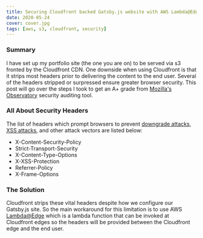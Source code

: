 ```yaml
---
title: Securing Cloudfront backed Gatsby.js website with AWS Lambda@Edge
date: 2020-05-24
cover: cover.jpg
tags: [aws, s3, cloudfront, security]
---
```


### Summary

I have set up my portfolio site (the one you are on) to be served via s3 fronted by the Cloudfront CDN.
 One downside when using Cloudfront is that it strips most headers prior to delivering the content to the end user.
 Several of the headers stripped or surpressed ensure greater browser security. This post will go over the steps I took
 to get an A+ grade from [Mozilla's Observatory](https://observatory.mozilla.org/) security auditing tool.

 ### All About Security Headers

 The list of headers which prompt browsers to prevent [downgrade attacks](https://en.wikipedia.org/wiki/Downgrade_attack), [XSS attacks](https://infosec.mozilla.org/guidelines/web_security#content-security-policy), and
 other attack vectors are listed below:

 * X-Content-Security-Policy
 * Strict-Transport-Security
 * X-Content-Type-Options
 * X-XSS-Protection
 * Referrer-Policy
 * X-Frame-Options

 ### The Solution

Cloudfront strips these vital headers despite how we configure our Gatsby.js site. So the main workaround for this limitation
is to use AWS [Lambda@Edge]() which is a lambda function that can be invoked at Cloudfront edges so the headers will be 
provided between the Cloudfront edge and the end user.